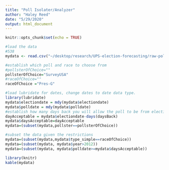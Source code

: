 ```yaml
---
title: "Poll Isolater/Analyzer"
author: "Haley Reed"
date: "5/29/2020"
output: html_document
---
```


```r
knitr::opts_chunk$set(echo = TRUE)
```

```r
#load the data
#538
mydata <- read.csv("~/desktop/research/UPS-election-forecasting/raw-polls_538.csv")

#establish which poll and race to choose from
#pollsterOfChoice=""
pollsterOfChoice="SurveyUSA"
#raceOfChoice=""
raceOfChoice ="Pres-G"

#load lubridate for dates, change dates to date data type. 
library(lubridate)
mydata$electiondate = mdy(mydata$electiondate)
mydata$polldate = mdy(mydata$polldate)
#establish how many days back you will allow the poll to be from election day.
dayAcceptable = mydata$electiondate-days(daysBack)
mydata$daysAcceptable=dayAcceptable
mydata=(subset(mydata,pollster==pollsterOfChoice))

#subset the data given the restrictions
mydata=(subset(mydata,mydata$type_simple==raceOfChoice))
mydata=(subset(mydata, mydata$year>2012))
mydata=(subset(mydata, mydata$polldate>=mydata$daysAcceptable))

library(knitr)
kable(mydata)

```